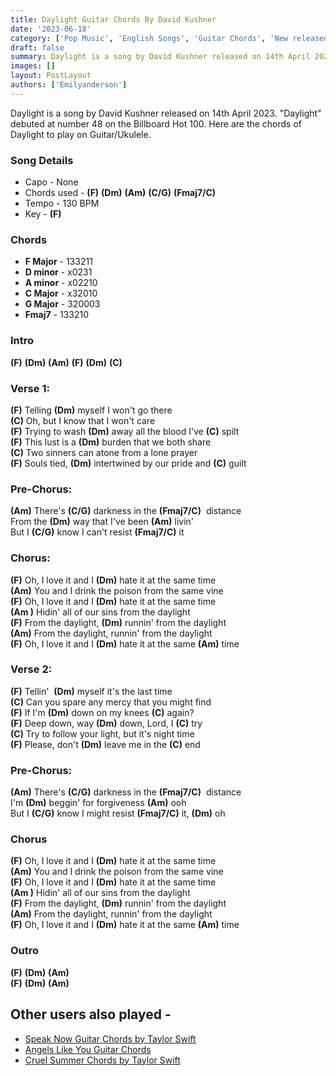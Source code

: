 ```yaml
---
title: Daylight Guitar Chords By David Kushner
date: '2023-06-18'
category: ['Pop Music', 'English Songs', 'Guitar Chords', 'New released']
draft: false
summary: Daylight is a song by David Kushner released on 14th April 2023. "Daylight" debuted at number 48 on the Billboard Hot 100. Here are the chords of Daylight to play on Guitar/Ukulele.
images: []
layout: PostLayout
authors: ['Emilyanderson']
---
```


Daylight is a song by David Kushner released on 14th April 2023. "Daylight" debuted at number 48 on the Billboard Hot 100. Here are the chords of Daylight to play on Guitar/Ukulele.

### Song Details

- Capo - None
- Chords used - **(F)** **(Dm)** **(Am)** **(C/G)** **(Fmaj7/C)**
- Tempo - 130 BPM
- Key - **(F)**

### Chords

- **F Major** - 133211
- **D minor** - x0231
- **A minor** - x02210
- **C Major** - x32010
- **G Major** - 320003
- **Fmaj7** - 133210

### Intro

**(F)** **(Dm)** **(Am)** **(F)** **(Dm)** **(C)**

### Verse 1:

**(F)** Telling **(Dm)** myself I won't go there\
**(C)** Oh, but I know that I won't care\
**(F)** Trying to wash **(Dm)** away all the blood I've **(C)** spilt\
**(F)** This lust is a **(Dm)** burden that we both share\
**(C)** Two sinners can atone from a lone prayer\
**(F)** Souls tied, **(Dm)** intertwined by our pride and **(C)** guilt

### Pre-Chorus:

**(Am)** There's **(C/G)** darkness in the **(Fmaj7/C)**  distance\
From the **(Dm)** way that I've been **(Am)** livin'\
But I **(C/G)** know I can't resist **(Fmaj7/C)** it

### Chorus:

**(F)** Oh, I love it and I **(Dm)** hate it at the same time\
**(Am)** You and I drink the poison from the same vine\
**(F)** Oh, I love it and I **(Dm)** hate it at the same time\
**(Am )** Hidin' all of our sins from the daylight\
**(F)** From the daylight, **(Dm)** runnin' from the daylight\
**(Am)** From the daylight, runnin' from the daylight\
**(F)** Oh, I love it and I **(Dm)** hate it at the same **(Am)** time

### Verse 2:

**(F)** Tellin'  **(Dm)** myself it's the last time\
**(C)** Can you spare any mercy that you might find\
**(F)** If I'm **(Dm)** down on my knees **(C)** again?\
**(F)** Deep down, way **(Dm)** down, Lord, I **(C)** try\
**(C)** Try to follow your light, but it's night time\
**(F)** Please, don't **(Dm)** leave me in the **(C)** end

### Pre-Chorus:

**(Am)** There's **(C/G)** darkness in the **(Fmaj7/C)**  distance\
I'm **(Dm)** beggin' for forgiveness **(Am)** ooh\
But I **(C/G)** know I might resist **(Fmaj7/C)** it, **(Dm)** oh

### Chorus

**(F)** Oh, I love it and I **(Dm)** hate it at the same time\
**(Am)** You and I drink the poison from the same vine\
**(F)** Oh, I love it and I **(Dm)** hate it at the same time\
**(Am )** Hidin' all of our sins from the daylight\
**(F)** From the daylight, **(Dm)** runnin' from the daylight\
**(Am)** From the daylight, runnin' from the daylight\
**(F)** Oh, I love it and I **(Dm)** hate it at the same **(Am)** time

### Outro

**(F)** **(Dm)** **(Am)**\
**(F)** **(Dm)** **(Am)**

## Other users also played -

- [Speak Now Guitar Chords by Taylor Swift](https://www.chordsco.com/chords/speak-now-guitar-chords-by-taylor-swift)
- [Angels Like You Guitar Chords](https://www.chordsco.com/chords/angels-like-you-guitar-chords)
- [Cruel Summer Chords by Taylor Swift](https://www.chordsco.com/chords/cruel-summer-guitar-chords-by-taylor-swift)
